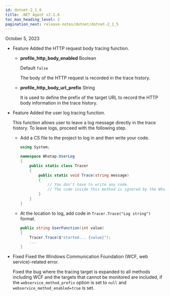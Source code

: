 ```yaml
---
id: dotnet-2_1_6
title: .NET Agent v2.1.6
toc_max_heading_level: 2
pagination_next: release-notes/dotnet/dotnet-2_1_5
---
```


October 5, 2023

- <Status>Feature</Status> Added the HTTP request body tracing function.

  - **profile_http_body_enabled** <span class='type'>Boolean</span>

    Default `false`

    The body of the HTTP request is recorded in the trace history.

  - **profile_http_body_url_prefix** <span class='type'>String</span>

    It is used to define the prefix of the target URL to record the HTTP body information in the trace history.

- <Status>Feature</Status> Added the user log tracing function.

  This function allows user to leave a log message directly in the trace history. To leave logs, proceed with the following step.

  - Add a CS file to the project to log in and then write your code.

    ```csharp
    using System;

    namespace Whatap.UserLog
    {
        public static class Tracer
        {
            public static void Trace(string message)
            {
                // You don't have to write any code.
                // The code inside this method is ignored by the WhaTap agent and is not executed.
            }
        }
    }
    ```

  - At the location to log, add code in `Tracer.Trace("Log string")` format.

    ```csharp
    public string UserFunction(int value)
    {
        Tracer.Trace($"started... {value}");
        ...
    }
    ```

- <Status>Fixed</Status> Fixed the Windows Communication Foundation (WCF, web service)-related error.

  Fixed the bug where the tracing target is expanded to all methods including WCF and the targets that cannot be monitored are included, if the `webservice_method_prefix` option is set to `null` and `webservice_method_enabled=true` is set.

